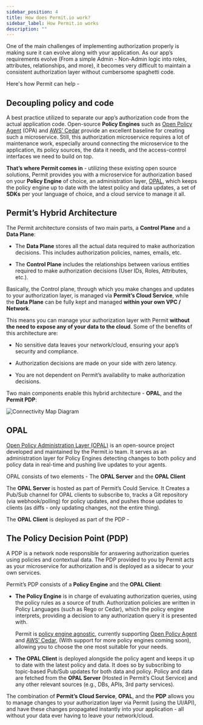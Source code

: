 ```yaml
---
sidebar_position: 4
title: How does Permit.io work?
sidebar_label: How Permit.io works
description: ""
---
```


One of the main challenges of implementing authorization properly is making sure it can evolve along with your application.
As our app’s requirements evolve (From a simple Admin - Non-Admin logic into roles, attributes, relationships, and more),
it becomes very difficult to maintain a consistent authorization layer without cumbersome spaghetti code.

Here's how Permit can help -

## Decoupling policy and code

A best practice utilized to separate our app’s authorization code from the actual application code.
Open-source **Policy Engines** such as [Open Policy Agent](https://github.com/open-policy-agent/opa) (OPA) and
[AWS’ Cedar](https://github.com/cedar-policy) provide an excellent baseline for creating such a microservice.
Still, this authorization microservice requires a lot of maintenance work, especially around connecting the microservice to the application,
its policy sources, the data it needs, and the access-control interfaces we need to build on top.

**That’s where Permit comes in** - utilizing these existing open source solutions, Permit provides you with a microservice for authorization based
on your **Policy Engine** of choice, an administration layer, [OPAL](https://github.com/permitio/opal), which keeps the policy engine up to date with the latest policy and data
updates, a set of **SDKs** per your language of choice, and a cloud service to manage it all.

## Permit’s Hybrid Architecture

The Permit architecture consists of two main parts, a **Control Plane** and a **Data Plane**:

- The **Data Plane** stores all the actual data required to make authorization decisions. This includes authorization policies, names, emails, etc.

- The **Control Plane** includes the relationships between various entities required to make authorization decisions (User IDs, Roles, Attributes, etc.).

Basically, the Control plane, through which you make changes and updates to your authorization layer, is managed via
**Permit’s Cloud Service**, while the **Data Plane** can be fully kept and managed **within your own VPC / Network**.

This means you can manage your authorization layer with Permit **without the need to expose any of your data to the cloud**.
Some of the benefits of this architecture are:

- No sensitive data leaves your network/cloud, ensuring your app’s security and compliance.

- Authorization decisions are made on your side with zero latency.

- You are not dependent on Permit’s availability to make authorization decisions.

Two main components enable this hybrid architecture - **OPAL**, and the **Permit PDP**:

![Connectivity Map Diagram](/ui-videos/overview/connectivity.png)

## OPAL

[Open Policy Administration Layer (OPAL)](https://github.com/permitio/opal) is an open-source project developed and maintained by the
Permit.io team. It serves as an administration layer for Policy Engines detecting changes to both policy and policy data in real-time
and pushing live updates to your agents.

OPAL consists of two elements - The **OPAL Server** and the **OPAL Client**

The **OPAL Server** is hosted as part of Permit’s Could Service. It Creates a Pub/Sub channel for OPAL clients to subscribe to,
tracks a Git repository (via webhook/polling) for policy updates, and pushes those updates to clients
(as diffs - only updating changes, not the entire thing).

The **OPAL Client** is deployed as part of the PDP -

## The Policy Decision Point (PDP)

A PDP is a network node responsible for answering authorization queries using policies and contextual data. The PDP provided to you by Permit acts as your microservice for authorization and is deployed as a sidecar to your own services.

Permit’s PDP consists of a **Policy Engine** and the **OPAL Client**:

- **The Policy Engine** is in charge of evaluating authorization queries,
  using the policy rules as a source of truth. Authorization policies are written in Policy Languages (such as Rego or Cedar),
  which the policy engine interprets, providing a decision to any authorization query it is presented with.

  Permit is [policy engine agnostic](/integrations/policy-engines/overview),
  currently supporting [Open Policy Agent](https://github.com/open-policy-agent/opa) and [AWS’ Cedar](https://github.com/cedar-policy),
  (With support for more policy engines coming soon), allowing you to choose the one most suitable for your needs.

- **The OPAL Client** is deployed alongside the policy agent and keeps it up to date with the latest policy and data.
  It does so by subscribing to topic-based Pub/Sub updates for both data and policy.
  Policy and data are fetched from the **OPAL Server** (Hosted in Permit’s Clout Service) and any other relevant sources
  (e.g., DBs, APIs, 3rd party services).

The combination of **Permit’s Cloud Service**, **OPAL**, and the **PDP** allows you to manage changes to your authorization layer
via Permit (using the UI/API), and have these changes propagated instantly into your application -
all without your data ever having to leave your network/cloud.
